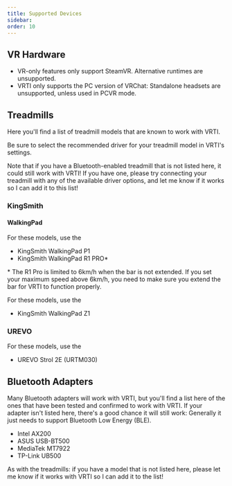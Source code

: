 ```yaml
---
title: Supported Devices
sidebar:
order: 10
---
```



## VR Hardware

- VR-only features only support SteamVR. Alternative runtimes are unsupported.
- VRTI only supports the PC version of VRChat: Standalone headsets are unsupported, unless used in PCVR mode.

## Treadmills

Here you'll find a list of treadmill models that are known to work with VRTI.

Be sure to select the recommended driver for your treadmill model in VRTI's settings.

Note that if you have a Bluetooth-enabled treadmill that is not listed here, it could still work with VRTI!
If you have one, please try connecting your treadmill with any of the available driver options, and let me know if it works so I can add it to this list!

### KingSmith

#### WalkingPad

For these models, use the <Badge text="KingSmith WalkingPad Driver" variant="tip" />

- KingSmith WalkingPad P1 <Badge text="Tested" variant="success" />
- KingSmith WalkingPad R1 PRO<span class="text-white">\*</span> <Badge text="Tested" variant="success" />

<span class="text-white">*</span> The R1 Pro is limited to 6km/h when the bar is
not extended. If you set your maximum speed above 6km/h, you need to make sure
you extend the bar for VRTI to function properly.

For these models, use the <Badge text="Generic Bluetooth (FTMS) Driver" variant="tip" />

- KingSmith WalkingPad Z1 <Badge text="Tested" variant="success" />

### UREVO

For these models, use the <Badge text="Generic Bluetooth (FTMS) Driver" variant="tip" />

- UREVO Strol 2E (URTM030) <Badge text="Tested" variant="success" /> <Badge text="No step counting" variant="caution" />

## Bluetooth Adapters

Many Bluetooth adapters will work with VRTI, but you'll find a list here of the ones that have been tested and confirmed to work with VRTI.
If your adapter isn't listed here, there's a good chance it will still work: Generally it just needs to support Bluetooth Low Energy (BLE).

- Intel AX200
- ASUS USB-BT500
- MediaTek MT7922
- TP-Link UB500

As with the treadmills: if you have a model that is not listed here, please let me know if it works with VRTI so I can add it to the list!